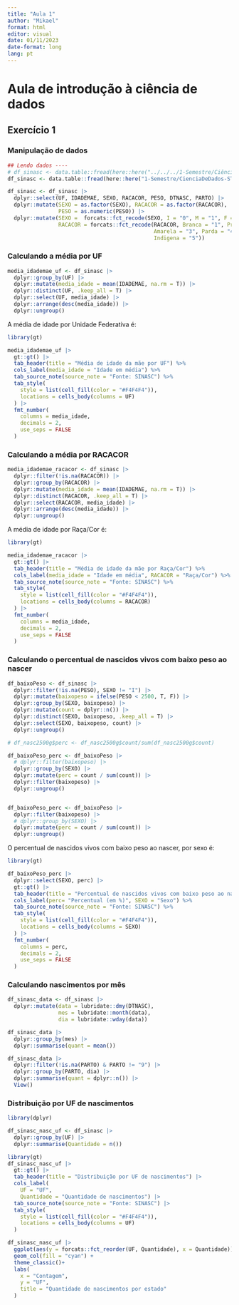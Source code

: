 ```yaml
---
title: "Aula 1"
author: "Mikael"
format: html
editor: visual
date: 01/11/2023
date-format: long
lang: pt
---
```


# Aula de introdução à ciência de dados

## Exercício 1

### Manipulação de dados

```r

## Lendo dados ----
# df_sinasc <- data.table::fread(here::here("../../../1-Semestre/Ciência de dados - STC878/Dados/sinasc_2022.csv"))
df_sinasc <- data.table::fread(here::here("1-Semestre/CienciaDeDados-STC878/Dados/sinasc_2022.csv"))

df_sinasc <- df_sinasc |> 
  dplyr::select(UF, IDADEMAE, SEXO, RACACOR, PESO, DTNASC, PARTO) |> 
  dplyr::mutate(SEXO = as.factor(SEXO), RACACOR = as.factor(RACACOR),
                PESO = as.numeric(PESO)) |> 
  dplyr::mutate(SEXO =  forcats::fct_recode(SEXO, I = "0", M = "1", F = "2"),
                RACACOR = forcats::fct_recode(RACACOR, Branca = "1", Preta = "2",
                                              Amarela = "3", Parda = "4",
                                              Indigena = "5"))
```

### Calculando a média por UF

```r

media_idademae_uf <- df_sinasc |> 
  dplyr::group_by(UF) |> 
  dplyr::mutate(media_idade = mean(IDADEMAE, na.rm = T)) |> 
  dplyr::distinct(UF, .keep_all = T) |>
  dplyr::select(UF, media_idade) |> 
  dplyr::arrange(desc(media_idade)) |> 
  dplyr::ungroup()
```

A média de idade por Unidade Federativa é:

```r
library(gt)

media_idademae_uf |> 
  gt::gt() |> 
  tab_header(title = "Média de idade da mãe por UF") %>%
  cols_label(media_idade = "Idade em média") %>%
  tab_source_note(source_note = "Fonte: SINASC") %>%
  tab_style(
    style = list(cell_fill(color = "#F4F4F4")),
    locations = cells_body(columns = UF)
  ) |>
  fmt_number(
    columns = media_idade,
    decimals = 2,
    use_seps = FALSE
  )
```

### Calculando a média por RACACOR

```r

media_idademae_racacor <- df_sinasc |> 
  dplyr::filter(!is.na(RACACOR)) |> 
  dplyr::group_by(RACACOR) |> 
  dplyr::mutate(media_idade = mean(IDADEMAE, na.rm = T)) |> 
  dplyr::distinct(RACACOR, .keep_all = T) |>
  dplyr::select(RACACOR, media_idade) |> 
  dplyr::arrange(desc(media_idade)) |> 
  dplyr::ungroup()
```

A média de idade por Raça/Cor é:

```r
library(gt)

media_idademae_racacor |> 
  gt::gt() |> 
  tab_header(title = "Média de idade da mãe por Raça/Cor") %>%
  cols_label(media_idade = "Idade em média", RACACOR = "Raça/Cor") %>%
  tab_source_note(source_note = "Fonte: SINASC") %>%
  tab_style(
    style = list(cell_fill(color = "#F4F4F4")),
    locations = cells_body(columns = RACACOR)
  ) |>
  fmt_number(
    columns = media_idade,
    decimals = 2,
    use_seps = FALSE
  )
```

### Calculando o percentual de nascidos vivos com baixo peso ao nascer

```r

df_baixoPeso <- df_sinasc |> 
  dplyr::filter(!is.na(PESO), SEXO != "I") |> 
  dplyr::mutate(baixopeso = ifelse(PESO < 2500, T, F)) |> 
  dplyr::group_by(SEXO, baixopeso) |> 
  dplyr::mutate(count = dplyr::n()) |> 
  dplyr::distinct(SEXO, baixopeso, .keep_all = T) |>
  dplyr::select(SEXO, baixopeso, count) |> 
  dplyr::ungroup()

# df_nasc2500g$perc <- df_nasc2500g$count/sum(df_nasc2500g$count)

df_baixoPeso_perc <- df_baixoPeso |>
  # dplyr::filter(baixopeso) |> 
  dplyr::group_by(SEXO) |> 
  dplyr::mutate(perc = count / sum(count)) |> 
  dplyr::filter(baixopeso) |> 
  dplyr::ungroup()


df_baixoPeso_perc <- df_baixoPeso |>
  dplyr::filter(baixopeso) |>
  # dplyr::group_by(SEXO) |> 
  dplyr::mutate(perc = count / sum(count)) |> 
  dplyr::ungroup()
```

O percentual de nascidos vivos com baixo peso ao nascer, por sexo é:

```r
library(gt)

df_baixoPeso_perc |> 
  dplyr::select(SEXO, perc) |> 
  gt::gt() |> 
  tab_header(title = "Percentual de nascidos vivos com baixo peso ao nascer por Sexo") %>%
  cols_label(perc= "Percentual (em %)", SEXO = "Sexo") %>%
  tab_source_note(source_note = "Fonte: SINASC") %>%
  tab_style(
    style = list(cell_fill(color = "#F4F4F4")),
    locations = cells_body(columns = SEXO)
  ) |>
  fmt_number(
    columns = perc,
    decimals = 2,
    use_seps = FALSE
  )
```


### Calculando nascimentos por mês

```r
df_sinasc_data <- df_sinasc |> 
  dplyr::mutate(data = lubridate::dmy(DTNASC),
                mes = lubridate::month(data),
                dia = lubridate::wday(data))

df_sinasc_data |> 
  dplyr::group_by(mes) |> 
  dplyr::summarise(quant = mean())

df_sinasc_data |> 
  dplyr::filter(!is.na(PARTO) & PARTO != "9") |> 
  dplyr::group_by(PARTO, dia) |> 
  dplyr::summarise(quant = dplyr::n()) |> 
  View()
```


### Distribuição por UF de nascimentos

```r

library(dplyr)

df_sinasc_nasc_uf <- df_sinasc |> 
  dplyr::group_by(UF) |> 
  dplyr::summarise(Quantidade = n())

library(gt)
df_sinasc_nasc_uf |>
  gt::gt() |>
  tab_header(title = "Distribuição por UF de nascimentos") |>
  cols_label(
    UF = "UF",
    Quantidade = "Quantidade de nascimentos") |>
  tab_source_note(source_note = "Fonte: SINASC") |>
  tab_style(
    style = list(cell_fill(color = "#F4F4F4")),
    locations = cells_body(columns = UF)
  )

df_sinasc_nasc_uf |> 
  ggplot(aes(y = forcats::fct_reorder(UF, Quantidade), x = Quantidade)) +
  geom_col(fill = "cyan") +
  theme_classic()+
  labs(
    x = "Contagem",
    y = "UF",
    title = "Quantidade de nascimentos por estado"
  )
  
```
